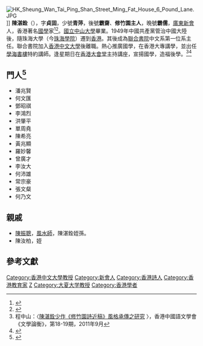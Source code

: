 [[File:HK_Sheung_Wan_Tai_Ping_Shan_Street_Ming_Fat_House_6_Pound_Lane.JPG|thumb]]]]
'''陳湛銓'''（{{bd|1916年||1986年|}}），字'''貞固'''，少號'''青萍'''，後號'''霸齋'''、'''修竹園主人'''，晚號'''霸儒'''，[[廣東|廣東]][[新會|新會]]人，香港著名[[國學|國學]]家<ref>{{cite web|url=https://www.litphil.sinica.edu.tw/public/publications/newsletter/107/107-61-100.pdf|title=陳湛銓先生及其著作綜述|author=謝向榮|date=2017年9月1日|archiveurl=https://web.archive.org/web/20210616032634/https://www.litphil.sinica.edu.tw/public/publications/newsletter/107/107-61-100.pdf|archivedate=2021|deadurl=no}}</ref><ref>{{cite web|url=https://www.researchgate.net/publication/340453073|title=學貫四部，詩逾萬首 ── 香港國學宗師陳湛銓|author=黃偉豪|date=2009年1月|archiveurl=https://pdfhost.io/v/8B0~aIfH3_.pdf|archivedate=2021|deadurl=no}}</ref>。[[國立中山大學|國立中山大學]]畢業。1949年中國共產黨管治中國大陸後，隨珠海大學（今[[珠海學院|珠海學院]]）遷到[[香港|香港]]。其後成為[[聯合書院|聯合書院]]中文系第一位系主任。聯合書院加入[[香港中文大學|香港中文大學]]後離職。熱心推廣國學，在香港大專講學，並出任[[學海書樓|學海書樓]]特約講師。逢星期日在[[香港大會堂|香港大會堂]]主持講座，宣揚國學，造福後學。<ref>程中山：〈[http://www.huayuqiao.org/LLM/LLM-1819/LLM181903.htm 陳湛銓少作《修竹園詩近稿》風格承傳之研究] {{Wayback|url=http://www.huayuqiao.org/LLM/LLM-1819/LLM181903.htm |date=20200115224911 }}〉，香港中國語文學會《文學論衡》，第18-19期，2011年9月</ref><ref>{{cite web|url=https://www.ch.ntnu.edu.tw/SIS/show_paper_detail.php?locale=zh&periodicalsOrder=Sorter_issue_ch&periodicalsDir=ASC&periodicalsPage=4&issue_id=18&paper_id=87|title=香港南來學者的經學思想──以陳湛銓及其交遊圈為中心|author=黃偉豪|publisher=國立臺灣師範大學國文學系《中國學術年刊》，第三十四期（春季號）|date=2012年3月|archiveurl=https://web.archive.org/web/20210616035241/https://www.ch.ntnu.edu.tw/SIS/show_paper_detail.php?locale=zh&periodicalsOrder=Sorter_issue_ch&periodicalsDir=ASC&periodicalsPage=4&issue_id=18&paper_id=87|archivedate=2021-06-16|deadurl=no|access-date=2021-06-16}}</ref>

== 門人<ref>{{Cite book|title=陳湛銓教授追思大會小冊子|year=1987}}</ref> ==

* 潘兆賢
* 何文匯
* 鄧昭祺
* 李鴻烈
* 洪肇平
* 單周堯
* 陳希亮
* 黃兆顯
* 羅妙馨
* 曾廣才
* 李汝大
* 何沛雄
* 常宗豪
* 張文粲
* 何乃文


==親戚==
*[[陳振聰|陳振聰]]，[[風水師|風水師]]，陳湛銓姪孫。
*陳汝柏，姪

==參考文獻==
{{reflist}}

{{DEFAULTSORT:Chen zhanquan}}
[[Category:香港中文大學教授|Category:香港中文大學教授]]
[[Category:新會人|Category:新會人]]
[[Category:香港詩人|Category:香港詩人]]
[[Category:香港教育家|Category:香港教育家]]
[[Category:陳姓|Z]]
[[Category:大夏大学教授|Category:大夏大学教授]]
[[Category:香港學者|Category:香港學者]]
{{China-writer-stub}}
